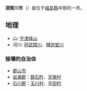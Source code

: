 {{日本都市|
自治體名=須賀川市|
圖像=[[File:Sukagawa_station001.jpg|240px]]|
圖像說明=[[須賀川站|須賀川站]]|
市章=[[File:Symbol_of_Sukagawa,_Fukushima.svg|100px]]|
日文原名=須賀川市|
平假名=すかがわし|
羅馬字拼音=Sukagawa-shi|
都道府縣=福島縣|
支廳=|
編號=07207-9|
面積=279.55|
邊界未定=|
人口=80,268|
統計時間=2007年8月1日 |
自治體=[[郡山市|郡山市]]、[[鏡石町|鏡石町]]、[[天榮村|天榮村]]、<br />[[玉川村|玉川村]]、[[平田村|平田村]]|
樹=雌松|
花=牡丹|
其他象徵物=|
其他象徵=|
郵遞區號=962-8601|
所在地=須賀川市八幡町135|
電話號碼=248-75-1111|
外部連結=http://www.city.sukagawa.fukushima.jp/|
經度=|
緯度=|
地圖=|
註記=|
}}
'''須賀川市'''（{{jpn|j=須賀川市|hg=すかがわし|rm=Sukagawa shi|f=y}}）是位于[[福島縣|福島縣]]中部的一市。

== 地理 ==
*山: [[宇津峰山|宇津峰山]]
*河川: [[阿武隈川|阿武隈川]]、[[釋迦堂川|釋迦堂川]]
=== 接壤的自治体 ===
*[[郡山市|郡山市]]
*[[岩瀨郡|岩瀨郡]]：[[鏡石町|鏡石町]]、[[天榮村|天榮村]]
*[[石川郡|石川郡]]：[[玉川村|玉川村]]、[[平田村|平田村]]

{{福島縣}}{{Authority control}}